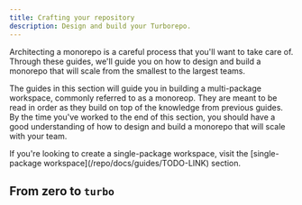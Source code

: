 ```yaml
---
title: Crafting your repository
description: Design and build your Turborepo.
---
```



Architecting a monorepo is a careful process that you'll want to take care of. Through these guides, we'll guide you on how to design and build a monorepo that will scale from the smallest to the largest teams.

The guides in this section will guide you in building a multi-package workspace, commonly referred to as a monoreop. They are meant to be read in order as they build on top of the knowledge from previous guides. By the time you've worked to the end of this section, you should have a good understanding of how to design and build a monorepo that will scale with your team.

<Callout type="info">
If you're looking to create a single-package workspace, visit the [single-package workspace](/repo/docs/guides/TODO-LINK) section.
</Callout>

## From zero to `turbo`

<Cards>
<Card
    href="/docs/crafting-your-repository/structuring-a-repo"
    title="Structuring a repo"
    description="Design the directory structure of your monorepo."
  />

<Card
    href="/docs/crafting-your-repository/installing-packages"
    title="Installing packages"
    description="Handling packages throughout your workspace"
  />

<Card
    href="/docs/crafting-your-repository/configuring-pipelines"
    title="Configuring pipelines"
    description="Configure your tasks"
  />

<Card
    href="/docs/crafting-your-repository/caching"
    title="Caching"
    description="Never do the same work twice"
  />

<Card
    href="/docs/crafting-your-repository/running-tasks"
    title="Running tasks"
    description="Run tasks as fast as possible"
  />

<Card
    href="/docs/crafting-your-repository/developing-apps"
    title="Developing apps"
    description="Run many apps in parallel"
  />

<Card
    href="/docs/crafting-your-repository/using-environment-variables"
    title="Using environment variables"
    description="Account for variables in your environment"
  />

<Card
    href="/docs/crafting-your-repository/generating-code"
    title="Generating code"
    description="Create code using generators"
  />

<Card
    href="/docs/crafting-your-repository/constructing-ci"
    title="Constructing CI"
    description="Ship your applications"
  />

<Card
    href="/docs/crafting-your-repository/upgrading"
    title="Upgrading"
    description="Upgrading your Turborepo version"
  />
</Cards>
